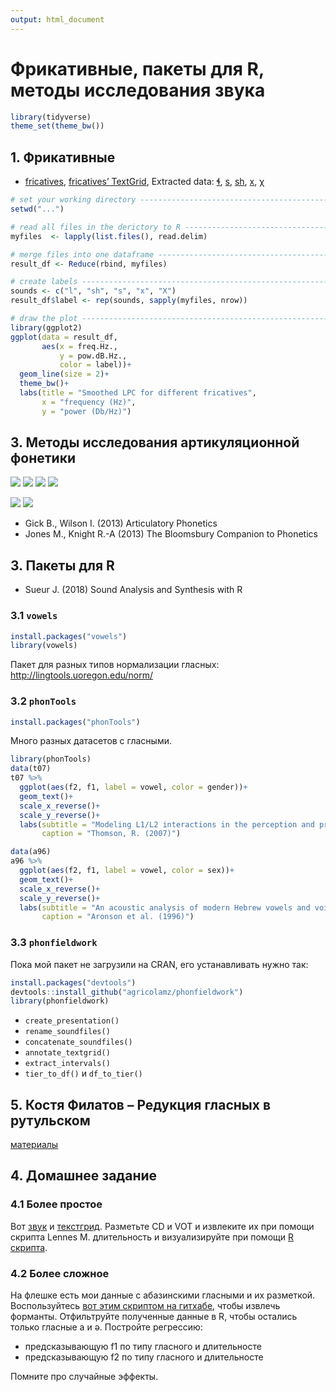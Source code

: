 ```yaml
---
output: html_document
---
```


# Фрикативные, пакеты для R, методы исследования звука

```r
library(tidyverse)
theme_set(theme_bw())
```


## 1. Фрикативные 

* [fricatives](https://goo.gl/hvdviI), [fricatives' TextGrid](https://goo.gl/pza6tx), Extracted data: [ɬ](https://goo.gl/wo3QZN), [s](https://goo.gl/eNZQKa), [sh](https://goo.gl/NgeVSX), [x](https://goo.gl/oDYvbJ), [χ](https://goo.gl/vZQfZG) 

```r
# set your working directory ----------------------------------------------
setwd("...")

# read all files in the derictory to R ------------------------------------
myfiles  <- lapply(list.files(), read.delim)

# merge files into one dataframe ------------------------------------------
result_df <- Reduce(rbind, myfiles)

# create labels -----------------------------------------------------------
sounds <- c("l", "sh", "s", "x", "X")
result_df$label <- rep(sounds, sapply(myfiles, nrow))

# draw the plot -----------------------------------------------------------
library(ggplot2)
ggplot(data = result_df,
       aes(x = freq.Hz., 
           y = pow.dB.Hz., 
           color = label))+
  geom_line(size = 2)+
  theme_bw()+
  labs(title = "Smoothed LPC for different fricatives",
       x = "frequency (Hz)",
       y = "power (Db/Hz)")
```


## 3. Методы исследования артикуляционной фонетики

![](data/phon_research-1.jpg)
![](data/phon_research-2.jpg)
![](data/phon_research-3.jpg)
![](data/phon_research-4.jpg)

![](data/phon_research-6.png)
![](data/phon_research-7.png)

* Gick B., Wilson I. (2013) Articulatory Phonetics
* Jones M., Knight R.-A (2013) The Bloomsbury Companion to Phonetics

## 3. Пакеты для R

* Sueur J. (2018) Sound Analysis and Synthesis with R

### 3.1 `vowels`
```r
install.packages("vowels")
library(vowels)
```

Пакет для разных типов нормализации гласных: <http://lingtools.uoregon.edu/norm/>

### 3.2 `phonTools`
```r
install.packages("phonTools")
```

Много разных датасетов с гласными.

```r
library(phonTools)
data(t07)
t07 %>% 
  ggplot(aes(f2, f1, label = vowel, color = gender))+
  geom_text()+
  scale_x_reverse()+
  scale_y_reverse()+
  labs(subtitle = "Modeling L1/L2 interactions in the perception and production of English vowels by Mandarin L1 speakers", 
       caption = "Thomson, R. (2007)")

data(a96)
a96 %>% 
  ggplot(aes(f2, f1, label = vowel, color = sex))+
  geom_text()+
  scale_x_reverse()+
  scale_y_reverse()+
  labs(subtitle = "An acoustic analysis of modern Hebrew vowels and voiced consonants",
       caption = "Aronson et al. (1996)")
```


### 3.3 `phonfieldwork`

Пока мой пакет не загрузили на CRAN, его устанавливать нужно так:

```r
install.packages("devtools")
devtools::install_github("agricolamz/phonfieldwork")
library(phonfieldwork)
```

* `create_presentation()`
* `rename_soundfiles()`
* `concatenate_soundfiles()`
* `annotate_textgrid()`
* `extract_intervals()`
* `tier_to_df()` и `df_to_tier()`

## 5. Костя Филатов -- Редукция гласных в рутульском

[материалы](https://triolo.github.io/rutul_vowel_reduction/)

## 4. Домашнее задание
### 4.1 Более простое
Вот [звук](https://github.com/agricolamz/2019_PhonDan/blob/master/data/andi_plosives.wav?raw=true) и [текстгрид](https://raw.githubusercontent.com/agricolamz/2019_PhonDan/master/data/andi_plosives.TextGrid). Разметьте CD и VOT и извлеките их при помощи скрипта Lennes M. длительность и визуализируйте при помощи [R скрипта](https://raw.githubusercontent.com/agricolamz/2019_PhonDan/master/data/plosives.R).

### 4.2 Более сложное
На флешке есть мои данные с абазинскими гласными и их разметкой. Воспользуйтесь [вот этим скриптом на гитхабе](https://github.com/agricolamz/get_pitch_formants_duration), чтобы извлечь форманты. Отфильтруйте полученные данные в R, чтобы остались только гласные a и ə. Постройте регрессию:

* предсказывающую f1 по типу гласного и длительносте
* предсказывающую f2 по типу гласного и длительносте

Помните про случайные эффекты.